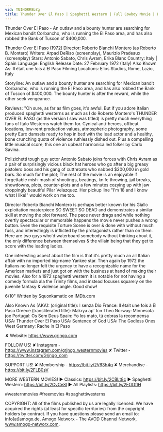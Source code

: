 ```yaml
---
vid: TUINQRR8bZg
title: Thunder Over El Paso | Spaghetti Western | Full Cowboy Movie | English
---
```


Thunder Over El Paso - An outlaw and a bounty hunter are searching for Mexican bandit Corbancho, who is running the El Paso area, and has also robbed the Bank of Tuscon of $400,000.

Thunder Over El Paso (1972)
Director: Roberto Bianchi Montero (as Roberto B. Montero)
Writers: Arpad DeRiso (screenplay), Maurizio Pradeaux (screenplay) 
Stars: Antonio Sabato, Chris Avram, Erika Blanc 
Country: Italy | Spain
Language: English
Release Date: 27 February 1972 (Italy) 
Also Known As: Il était une fois à El Paso 
Filming Locations: Elios Studios, Rome, Lazio, Italy 

Storyline:
An outlaw and a bounty hunter are searching for Mexican bandit Corbancho, who is running the El Paso area, and has also robbed the Bank of Tuscon of $400,000. The bounty hunter is after the reward, while the other seek vengeance.

Reviews:
"Oh sure, as far as film goes, it's awful. But if you adore Italian produced spaghetti westerns as much as I do Roberto Montero's THUNDER OVER EL PASO (as the version I saw was titled) is pretty much everything fans of Italo Westerns watch them for. Cynical anti-heroes, offbeat locations, low-rent production values, atmospheric photography, some pretty Euro damsels ready to hop in bed with the lead actor and a healthy, bone crunching quota of violence ruthlessly dished out. Plus a compelling little musical score, this one an upbeat harmonica led folker by Carlo Savina.

Polizichetti tough guy actor Antonio Sabato joins forces with Chris Avram as a pair of surprisingly vicious black hat heroes who go after a big greasy pistolero boss and his gang of cutthroats who nabbed $200,000 in gold bars. So much for the plot; The rest of the movie is an enjoyable if forgettable mish-mash of shootings, beatings, knife throwing, jail breaks, showdowns, plots, counter-plots and a few minutes cozying up with jaw droppingly beautiful Pilar Velazquez. Her pickup line "I'm 18 and I know what I like!" would work on me too.

Director Roberto Bianchi Montero is perhaps better known for his Giallo exploitation masterpiece SO SWEET SO DEAD and demonstrates a similar skill at moving the plot forward. The pace never drags and while nothing overtly spectacular or memorable happens the movie never pushes a wrong button. Even the requisite Torture Scene is over & done with without much fuss, and interestingly is inflicted by the protagonists rather than on them. Here are two guys who'd waterboard somebody without thinking about it, the only difference between themselves & the villain being that they get to score with the leading ladies.

One interesting aspect about the film is that it's pretty much an all Italian affair with no imported big-name Yankee star. Then again by 1972 the Italians no longer felt the urgency to have a recognizable name for the American markets and just got on with the business at hand of making their movies. Also for a 1972 spaghetti western it is notable for not having a comedy formula ala the Trinity films, and instead focuses squarely on the juvenile fantasy & violence angle. Good show!

6/10" Written by Squonkamatic on IMDb.com

Also Known As (AKA):
(original title): I senza Dio
France: Il était une fois à El Paso
Greece (transliterated title): Makrya ap' ton Theo
Norway: Minnesota joe
Portugal: Os Sem Deus
Spain: Yo los mato, tú cobras la recompensa
USA: Thunder Over El Paso
USA: Sentence of God
USA: The Godless Ones
West Germany: Rache in El Paso

✘ Website: https://www.grjngo.com

FOLLOW US!
✘ Instagram - https://www.instagram.com/grjngo_westernmovies
✘ Twitter - https://twitter.com/Grjngo_com

SUPPORT US!
✘ Membership - https://bit.ly/2V63h4q
✘ Merchandise - https://bit.ly/2FLB0sV

MORE WESTERN MOVIES! 
► Classics: https://bit.ly/2CBLt8c 
► Spaghetti Western: https://bit.ly/2CyCe8I 
► All Playlists: https://bit.ly/2EOOfIH 

#westernmovies #freemovies #spaghettiwesterns

COPYRIGHT: All of the films published by us are legally licensed. We have acquired the rights (at least for specific territories) from the copyright holders by contract. If you have questions please send an email to: info[at]amogo.de, Amogo Networx - The AVOD Channel Network, www.amogo-networx.com.